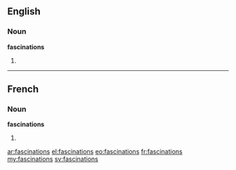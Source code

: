 ==English==

===Noun===
'''fascinations'''

# {{plural of|fascination}}

----

==French==

===Noun===
'''fascinations''' {{f}}

# {{plural of|fascination|lang=fr}}

[[ar:fascinations]]
[[el:fascinations]]
[[eo:fascinations]]
[[fr:fascinations]]
[[my:fascinations]]
[[sv:fascinations]]